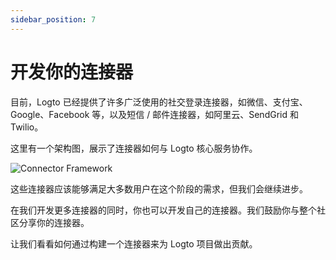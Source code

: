 ```yaml
---
sidebar_position: 7
---
```


# 开发你的连接器

目前，Logto 已经提供了许多广泛使用的社交登录连接器，如微信、支付宝、Google、Facebook 等，以及短信 / 邮件连接器，如阿里云、SendGrid 和 Twilio。

这里有一个架构图，展示了连接器如何与 Logto 核心服务协作。

![Connector Framework](./assets/logto-connector-framework.png)

这些连接器应该能够满足大多数用户在这个阶段的需求，但我们会继续进步。

在我们开发更多连接器的同时，你也可以开发自己的连接器。我们鼓励你与整个社区分享你的连接器。

让我们看看如何通过构建一个连接器来为 Logto 项目做出贡献。
